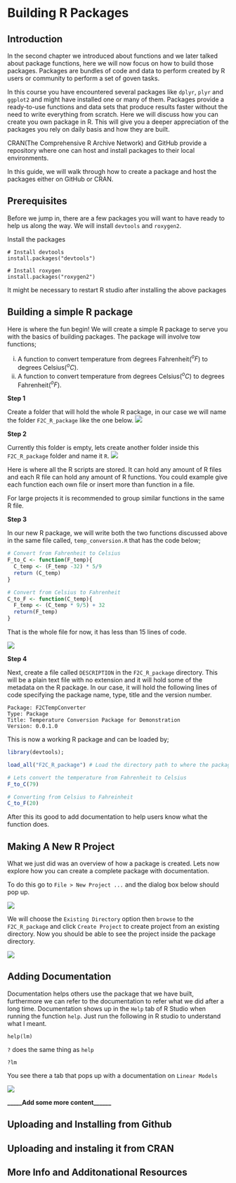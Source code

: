 # Building R Packages

## Introduction 

In the second chapter we introduced about functions and we later talked about package functions, here we will now focus on how to build those packages. Packages are bundles of code and data to perform created by R users or community to perform a set of goven tasks. 

In this course you have encountered several packages like `dplyr`, `plyr` and `ggplot2` and might have installed one or many of them. Packages provide a ready-to-use functions and data sets that produce results faster without the need to write everything from scratch. Here we will discuss how you can create you own package in R. This will give you a deeper appreciation of the packages you rely on daily basis and how they are built. 

CRAN(The Comprehensive R Archive Network) and GitHub provide a repository where one can host and install packages to their local environments. 

In this guide, we will walk through how to create a package and host the packages either on GitHub or CRAN. 

## Prerequisites 

Before we jump in, there are a few packages you will want to have ready to help us along the way. We will install `devtools` and `roxygen2`. 

Install the packages
```
# Install devtools 
install.packages("devtools")

# Install roxygen
install.packages("roxygen2")
```

It might be necessary to restart R studio after installing the above packages 

## Building a simple R package

Here is where the fun begin! We will create a simple R package to serve you with the basics of building packages. The package will involve tow functions; 

i. A function to convert temperature from degrees Fahrenheit($^oF$) to degrees Celsius($^oC$). 
ii. A function to convert temperature from degrees Celsius($^oC$) to degrees Fahrenheit($^oF$).

**Step 1**

Create a folder that will hold the whole R package, in our case we will name the folder `F2C_R_package` like the one below.
![](images/F2C_R_package_image.png)

**Step 2**

Currently this folder is empty, lets create another folder inside this `F2C_R_package` folder and name it `R`.
![](images/R_inner_folder.png)

Here is where all the R scripts are stored. It can hold any amount of R files and each R file can hold any amount of R functions. You could example give each function each own file or insert more than function in a file. 

For large projects it is recommended to group similar functions in the same R file. 

**Step 3**

In our new R package, we will write both the two functions discussed above in the same file called, `temp_conversion.R` that has the code below;
```r
# Convert from Fahrenheit to Celsius
F_to_C <- function(F_temp){
  C_temp <- (F_temp -32) * 5/9
  return (C_temp)
}

# Convert from Celsius to Fahrenheit
C_to_F <- function(C_temp){
  F_temp <- (C_temp * 9/5) + 32
  return(F_temp)
}
```

That is the whole file for now, it has less than 15 lines of code. 

![](images/temp_conversion_image.png)

**Step 4** 

Next, create a file called `DESCRIPTION` in the `F2C_R_package` directory. This will be a plain text file with no extension and it will hold some of the metadata on the R package. In our case, it will hold the following lines of code specifying the package name, type, title and the version number. 
```
Package: F2CTempConverter
Type: Package
Title: Temperature Conversion Package for Demonstration
Version: 0.0.1.0
```

This is now a working R package and can be loaded by;
```r
library(devtools);

load_all("F2C_R_package") # Load the directory path to where the package is

# Lets convert the temperature from Fahrenheit to Celsius
F_to_C(79)

# Converting from Celsius to Fahreinheit
C_to_F(20)
```

After this its good to add documentation to help users know what the function does. 

## Making A New R Project 

What we just did was an overview of how a package is created. Lets now explore how you can create a complete package with documentation. 

To do this go to `File > New Project ...` and the dialog box below should pop up. 

![](images/new_project_dialog_box.png)

We will choose the `Existing Directory` option then `browse` to the `F2C_R_package` and click `Create Project` to create project from an existing directory. Now you should be able to see the project inside the package directory. 

![](images/package_directory_content.png)

## Adding Documentation 

Documentation helps others use the package that we have built, furthermore we can refer to the documentation to refer what we did after a long time. Documentation shows up in the `Help` tab of R Studio when running the function `help`. Just run the following in R studio to understand what I meant.
```
help(lm)
```

`?` does the same thing as `help`

```
?lm
```

You see there a tab that pops up with a documentation on `Linear Models`

![](images/lm_documentation.png)

**_____Add some more content______**

## Uploading and Installing from Github 

## Uploading and instaling it from CRAN

## More Info and Additonational Resources